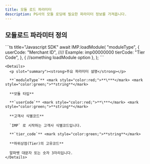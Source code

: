 ```yaml
---
title: 모듈 로드 파라미터
description: PG사의 모듈 로딩에 필요한 파라미터 정보를 가져옵니다.
---
```



## 모듈로드 파라미터 정의

<Tabs>
  <Tab title="모듈 로드 요청">
    ```ts title="Javascript SDK"
    await IMP.loadModule(
      "moduleType",
      {
        userCode: "Merchant ID", //// Example: imp00000000
        tierCode: "Tier Code",
      },
      {
        //something loadModule option
      },
    );
    ```

    <Details>
      <p slot="summary"><strong>주요 파라미터 설명</strong></p>

      **`moduleType`** <mark style="color:red;">**\***</mark> <mark style="color:green;">**string**</mark>

      **모듈 타입**

      **`userCode`** <mark style="color:red;">**\***</mark> <mark style="color:green;">**string**</mark>

      **고객사 식별코드**

      `IMP` 로 시작하는 고객사 식별코드입니다.

      **`tier_code`** <mark style="color:green;">**string**</mark>

      **하위상점(Tier)의 고유코드**

      알파벳 대문자 또는 숫자 3자리입니다.
    </Details>
  </Tab>
</Tabs>
